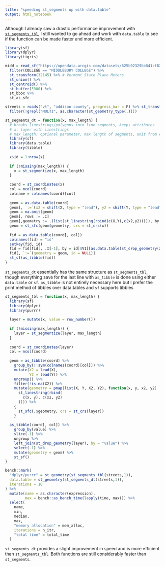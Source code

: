 ```yaml
---
title: "speeding st_segments up with data.table"
output: html_notebook
---
```


Although I  already saw a drastic performance improvement with [`st_segments_tbl`](), I still wanted to go ahead and work with `data.table` to see if the function can be made faster and more efficient.

```r
library(sf)
library(dplyr)
library(tigris)

midd = read_sf("https://opendata.arcgis.com/datasets/625b92329bb841cf8295d14553b67e1f_2.geojson") %>% 
  filter(COLLEGE == "MIDDLEBURY COLLEGE") %>% 
  st_transform(32145) %>% # Vermont State Plane Meters
  st_union() %>% 
  st_centroid() %>% 
  st_buffer(5000) %>% 
  st_bbox %>% 
  st_as_sfc

streets = roads("vt", "addison county", progress_bar = F) %>% st_transform(32145) %>% st_intersection(midd) %>%
  filter(!grepl("MULTI", as.character(st_geometry_type(.))))
```

```r
st_segments_dt = function(x, max_length) {
  # breaks linestrings/polygons into line segments, keeps attributes
  # x: layer with linestrings
  # max_length: optional parameter, max length of segments, unit from crs
  library(sf)
  library(data.table)
  library(tibble)
  
  x$id = 1:nrow(x)
  
  if (!missing(max_length)) {
    x = st_segmentize(x, max_length)
  }
  
  coord = st_coordinates(x)
  col = ncol(coord)
  colname = colnames(coord)[col]
  
  geom = as.data.table(coord)
  geom[, `:=`(x2 = shift(X, type = "lead"), y2 = shift(Y, type = "lead")), by = colname]
  geom = na.omit(geom)
  geom[, rows := .I]
  geom[,geometry := .(list(st_linestring(rbind(c(X,Y),c(x2,y2))))), by = rows]
  geom = st_sfc(geom$geometry, crs = st_crs(x))
  
  fid = as.data.table(coord[, col])
  colnames(fid) = "id"
  setkey(fid, id)
  fid = fid[fid[, .I[-1], by = id]$V1][as.data.table(st_drop_geometry(x)), on = "id"]
  fid[, `:=`(geometry = geom, id = NULL)]
  st_sf(as_tibble(fid))
}
```

`st_segments_dt` essentially has the same structure as `st_segments_tbl`, though everything save for the last line with `as_tibble` is done using either `data.table` or `sf`. `as_tibble` is not entirely necessary here but I prefer the print method of tibbles over data.tables and `sf` supports tibbles.

```r
st_segments_tbl = function(x, max_length) {
  library(sf)
  library(dplyr)
  library(purrr)
  
  layer = mutate(x, value = row_number())
  
  if (!missing(max_length)) {
    layer = st_segmentize(layer, max_length)
  }
  
  coord = st_coordinates(layer)
  col = ncol(coord)
  
  geom = as_tibble(coord) %>%
    group_by(!!sym(colnames(coord)[col])) %>%
    mutate(X2 = lead(X),
           Y2 = lead(Y)) %>%
    ungroup() %>%
    filter(!is.na(X2)) %>%
    mutate(geometry = pmap(list(X, Y, X2, Y2), function(x, y, x2, y2)
      st_linestring(rbind(
        c(x, y), c(x2, y2)
      )))) %>%
    {
      st_sfc(.$geometry, crs = st_crs(layer))
    }
  
  as_tibble(coord[, col]) %>%
    group_by(value) %>%
    slice(-1) %>%
    ungroup %>%
    left_join(st_drop_geometry(layer), by = "value") %>%
    select(-1) %>%
    mutate(geometry = geom) %>%
    st_sf()
}
```

```r
bench::mark(
  "dplyr/purrr" = st_geometry(st_segments_tbl(streets,1)),
  data.table = st_geometry(st_segments_dt(streets,1)),
  iterations = 10
) %>%
  mutate(name = as.character(expression),
         max = bench::as_bench_time(lapply(time, max))) %>%
  select(
    name,
    min,
    median,
    max,
    "memory allocation" = mem_alloc,
    iterations = n_itr,
    "total time" = total_time
  )
```
 `st_segments_dt` provides a slight improvement in speed and is more efficient than `st_segments_tbl`. Both functions are still considerably faster than `st_segments`. 